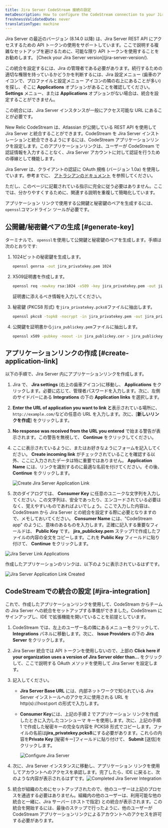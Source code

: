 ```yaml
---
title: Jira Server CodeStream 接続の設定
metaDescription: How to configure the CodeStream connection to your Jira server.
freshnessValidatedDate: never
translationType: machine
---
```







<Callout variant="caution">
  Jira Server の最近のバージョン (8.14.0 以降) は、Jira Server REST API にアクセスするための API トークンの使用をサポートしています。ここで説明する複雑なセットアップを避けるために、可能な限り API トークンを使用することをお勧めします。 [Check your Jira Server version](jira-server-version/).

  この統合を設定するには、Jira の管理者である必要があります。続行するための適切な権限を持っているかどうかを判断するには、Jira 設定メニュー (歯車のアイコンで、プロファイルと設定メニュー アイコンの隣の右上にあることが多い) を探し、そこに **Applications** オプションがあることを確認してください。 **Settings** メニュー、または **Applications** オプションがない場合は、統合を設定することができません。

  この統合には、Jira Server インスタンスが一般にアクセス可能な URL にあることが必要です。
</Callout>

New Relic CodeStream は、Atlassian が公開している REST API を使用して Jira Server と統合することができます。CodeStream を Jira Server インストレーションと統合できるようにするには、CodeStream アプリケーションリンクを設定します。このアプリケーションリンクは、ユーザーが CodeStream で認証情報を入力することなく、Jira Server アカウントに対して認証を行うための導線として機能します。

Jira Server は、クライアントの認証に OAuth 規格 (バージョン 1.0a) を使用しています。参考までに、 [アトラシアンのドキュメント](https://developer.atlassian.com/server/jira/platform/oauth/) を参照してください。

ただし、このページに記載されている指示に完全に従う必要はありません。ここでは、分かりやすくするために、関連する説明を重複して簡略化しています。

アプリケーション リンクで使用する公開鍵と秘密鍵のペアを生成するには、 `openssl`コマンドライン ツールが必要です。

## 公開鍵/秘密鍵ペアの生成 [#generate-key]

ターミナルで、 `openssl`を使用して公開鍵と秘密鍵のペアを生成します。手順は次のとおりです:

1. 1024ビットの秘密鍵を生成します。

   ```sh
   openssl genrsa -out jira_privatekey.pem 1024
   ```

2. X509証明書を作成します。

   ```sh
   openssl req -newkey rsa:1024 -x509 -key jira_privatekey.pem -out jira_publickey.cer -days 365
   ```

   証明書に添えるべき情報を入力してください。

3. 秘密鍵 (PKCS8 形式) を`jira_privatekey.pcks8`ファイルに抽出します。

   ```sh
   openssl pkcs8 -topk8 -nocrypt -in jira_privatekey.pem -out jira_privatekey.pcks8
   ```

4. 公開鍵を証明書から`jira_publickey.pem`ファイルに抽出します。

   ```sh
   openssl x509 -pubkey -noout -in jira_publickey.cer > jira_publickey.pem
   ```

## アプリケーションリンクの作成 [#create-application-link]

以下の手順で、Jira Server 内にアプリケーションリンクを作成します。

1. Jira で、 **Jira settings** (右上の歯車アイコン)に移動し、 **Applications** をクリックします。必要に応じて、管理者パスワードを入力します。次に、左側のサイドバーにある **Integrations** の下の **Application links** を選択します。

2. **Enter the URL of application you want to link と**表示されている場所に、 `http://example.com/`などの任意の URL を入力します。次に、\[**新しいリンクを作成**] をクリックします。

3. **No response was received from the URL you entered** で始まる警告が表示されます。この警告を無視して、 **Continue** をクリックしてください。

4. ここに表示されているように、またはお好きなようにフォームを記入してください。 **Create incoming link** がチェックされていることを確認する以外、ここに入力されたデータは特に重要ではありません。 **Application Name** には、リンクを識別するのに最適な名前を付けてください。その後、 **Continue** をクリックします。

   <img
     alt="Create Jira Server Application Link"
     src={codestreamCreateJiraServerAppLink}
   />

5. 次のダイアログでは、 **Consumer Key** に任意のユニークな文字列を入力してください。この文字列は、安全であったり、エンコードされている必要はなく、覚えやすいものであればよいでしょう。ここで入力した内容は、CodeStream から Jira Server との統合を設定する際に必要となりますので、メモしておいてください。 **Consumer Name** には、"CodeStream app" のように、意味のあるものを入力します。正確に記入する重要なフィールドは、 **Public Key** です。 **jira_publickey.pem** ステップ1で作成したファイルの内容の全文をコピーします。これを **Public Key** フィールドに貼り付けて、 **Continue** をクリックします。

<img
  alt="Jira Server Link Applications"
  src={codestreamJiraServerAppLinkOauth}
/>

作成したアプリケーションのリンクは、以下のように表示されているはずです。

<img
  alt="Jira Server Application Link Created"
  src={codestreamJiraServerAppLinkCreated}
/>

## CodeStreamでの統合の設定 [#jira-integration]

これで、作成したアプリケーションリンクを使用して、CodeStream からチームの Jira Server への統合をセットアップする準備ができました。CodeStream にサインアップし、IDE で拡張機能を開いていることを前提としています。

1. CodeStream では、左上のユーザー名の隣にあるメニューをクリックして、 **Integrations** パネルに移動します。次に、 **Issue Providers** の下の **Jira Server** をクリックします。

2. Jira Server 統合では API トークンを使用しないので、上部の **Click here if your organization uses a version of Jira Server older than...** をクリックして、ここで説明する OAuth メソッドを使用して Jira Server を設定します。

3. 記入してください。

   * **Jira Server Base URL** には、内部ネットワークで知られている Jira Server インストールへのアクセスに使用される URL を http(s)://host:port の形式で入力します。

   * **Consumer Key**には、上記の手順 2 でアプリケーション リンクを作成したときに入力したコンシューマ キーを使用します。次に、上記の手順 1 で作成した秘密キーの完全な内容を PCKS8 形式でコピーします。ファイルの名前は**jira_privatekey.pcks8**にする必要があります。これらの内容を**Private Key** \[秘密キー]フィールドに貼り付けて、 **Submit** \[送信]をクリックします。

     <img alt="Configure Jira Server" src={codestreamConfigureJiraServer}/>

4. 次に、Jira Server インスタンスに移動し、アプリケーション リンクを使用してアカウントへのアクセスを承認します。完了したら、IDE に戻ると、次のような内容が表示されるはずです。<img alt="Completed Jira Server Integration" src={codestreamJiraServerIntegrationComplete}/>

5. 統合が組織のためにセットアップされたので、他のユーザーは上記のプロセスを通過する必要はありません。組織内の他のユーザーは、利用可能な他の統合と一緒に、Jira サーバー (ホストで指定) との統合が表示されます。この統合を開始するには、最後のステップで行ったように、他のユーザーが CodeStream アプリケーションリンクによるアカウントへのアクセスを許可する必要があります。